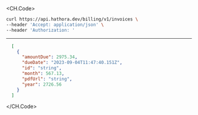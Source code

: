 
<CH.Code>
```bash Example Request
curl https://api.hathora.dev/billing/v1/invoices \
--header 'Accept: application/json' \
--header 'Authorization: '
```
---

```json Example Response
  [
    {
      "amountDue": 2975.34,
      "dueDate": "2023-09-04T11:47:40.151Z",
      "id": "string",
      "month": 567.13,
      "pdfUrl": "string",
      "year": 2726.56
    }
  ]
```
</CH.Code>
